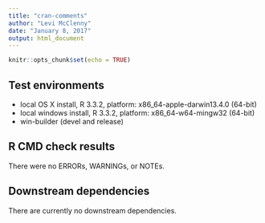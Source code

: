 ---
title: "cran-comments"
author: "Levi McClenny"
date: "January 8, 2017"
output: html_document
---

```{r setup, include=FALSE}
knitr::opts_chunk$set(echo = TRUE)
```

## Test environments
* local OS X install, R 3.3.2, platform: x86_64-apple-darwin13.4.0 (64-bit)
* local windows install, R 3.3.2, platform: x86_64-w64-mingw32 (64-bit)
* win-builder (devel and release)

## R CMD check results
There were no ERRORs, WARNINGs, or NOTEs. 

## Downstream dependencies
There are currently no downstream dependencies.